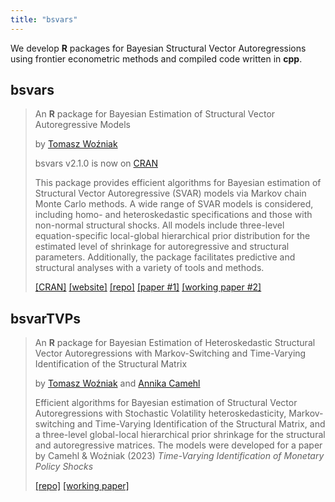 ```yaml
---
title: "bsvars"
---
```


We develop **R** packages for Bayesian Structural Vector Autoregressions using frontier econometric methods and compiled code written in **cpp**.

## bsvars

> An **R** package for Bayesian Estimation of Structural Vector Autoregressive Models
>
> by [Tomasz Woźniak](https://github.com/donotdespair)
>
> bsvars v2.1.0 is now on [CRAN](https://cran.r-project.org/package=bsvars)
>
> This package provides efficient algorithms for Bayesian estimation of Structural Vector Autoregressive (SVAR) models via Markov chain Monte Carlo methods. A wide range of SVAR models is considered, including homo- and heteroskedastic specifications and those with non-normal structural shocks. All models include three-level equation-specific local-global hierarchical prior distribution for the estimated level of shrinkage for autoregressive and structural parameters. Additionally, the package facilitates predictive and structural analyses with a variety of tools and methods.
>
> [[CRAN]](https://cran.r-project.org/package=bsvars) [[website]](https://bsvars.github.io/bsvars/) [[repo]](https://github.com/bsvars/bsvars) [[paper #1]](https://doi.org/10.1016/j.jedc.2020.103862) [[working paper #2]](https://doi.org/10.13140%2FRG.2.2.19492.55687)

## bsvarTVPs

> An **R** package for Bayesian Estimation of Heteroskedastic Structural Vector Autoregressions with Markov-Switching and Time-Varying Identification of the Structural Matrix
>
> by [Tomasz Woźniak](https://github.com/donotdespair) and [Annika Camehl](https://github.com/aschnuecker)
>
> Efficient algorithms for Bayesian estimation of Structural Vector Autoregressions with Stochastic Volatility heteroskedasticity, Markov-switching and Time-Varying Identification of the Structural Matrix, and a three-level global-local hierarchical prior shrinkage for the structural and autoregressive matrices. The models were developed for a paper by Camehl & Woźniak (2023) *Time-Varying Identification of Monetary Policy Shocks*
> 
> [[repo]](https://github.com/bsvars/bsvarTVPs) [[working paper]](https://arxiv.org/abs/2311.05883)
